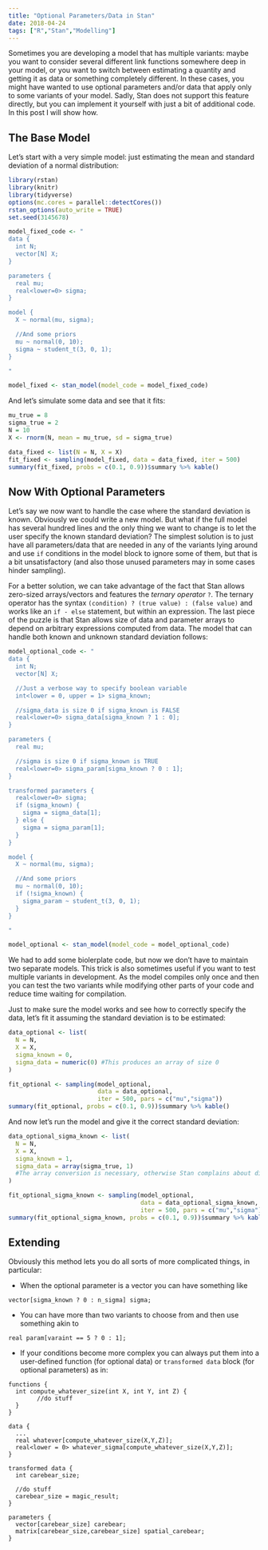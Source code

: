 ```yaml
---
title: "Optional Parameters/Data in Stan"
date: 2018-04-24
tags: ["R","Stan","Modelling"]
---
```


Sometimes you are developing a model that has multiple variants: maybe you want to consider several different link functions somewhere deep in your model, or you want to switch between estimating a quantity and getting it as data or something completely different. In these cases, you might have wanted to use optional parameters and/or data that apply only to some variants of your model. Sadly, Stan does not support this feature directly, but you can implement it yourself with just a bit of additional code. In this post I will show how.

## The Base Model

Let's start with a very simple model: just estimating the mean and standard deviation of a normal distribution:

```r
library(rstan)
library(knitr)
library(tidyverse)
options(mc.cores = parallel::detectCores())
rstan_options(auto_write = TRUE)
set.seed(3145678)
```

```r
model_fixed_code <- "
data {
  int N;
  vector[N] X;
}

parameters {
  real mu;
  real<lower=0> sigma; 
}

model {
  X ~ normal(mu, sigma);

  //And some priors
  mu ~ normal(0, 10);
  sigma ~ student_t(3, 0, 1);
}

"

model_fixed <- stan_model(model_code = model_fixed_code)
```

And let's simulate some data and see that it fits:

```r
mu_true = 8
sigma_true = 2
N = 10
X <- rnorm(N, mean = mu_true, sd = sigma_true)

data_fixed <- list(N = N, X = X)
fit_fixed <- sampling(model_fixed, data = data_fixed, iter = 500)
summary(fit_fixed, probs = c(0.1, 0.9))$summary %>% kable()
```

## Now With Optional Parameters

Let's say we now want to handle the case where the standard deviation is known. Obviously we could write a new model. But what if the full model has several hundred lines and the only thing we want to change is to let the user specify the known standard deviation? The simplest solution is to just have all parameters/data that are needed in any of the variants lying around and use ```if``` conditions in the model block to ignore some of them, but that is a bit unsatisfactory (and also those unused parameters may in some cases hinder sampling).

For a better solution, we can take advantage of the fact that Stan allows zero-sized arrays/vectors and features the *ternary operator* `?`. The ternary operator has the syntax `(condition) ? (true value) : (false value)` and works like an ``if - else `` statement, but within an expression. The last piece of the puzzle is that Stan allows size of data and parameter arrays to depend on arbitrary expressions computed from data. The model that can handle both known and unknown standard deviation follows:

```r
model_optional_code <- "
data {
  int N;
  vector[N] X;

  //Just a verbose way to specify boolean variable
  int<lower = 0, upper = 1> sigma_known; 

  //sigma_data is size 0 if sigma_known is FALSE
  real<lower=0> sigma_data[sigma_known ? 1 : 0]; 
}

parameters {
  real mu;

  //sigma is size 0 if sigma_known is TRUE
  real<lower=0> sigma_param[sigma_known ? 0 : 1]; 
}

transformed parameters {
  real<lower=0> sigma;
  if (sigma_known) {
    sigma = sigma_data[1];
  } else {
    sigma = sigma_param[1];
  }
}

model {
  X ~ normal(mu, sigma);

  //And some priors
  mu ~ normal(0, 10);
  if (!sigma_known) {
    sigma_param ~ student_t(3, 0, 1);
  }
}

"

model_optional <- stan_model(model_code = model_optional_code)
```

We had to add some biolerplate code, but now we don't have to maintain two separate models. This trick is also sometimes useful if you want to test multiple variants in development. As the model compiles only once and then you can test the two variants while modifying other parts of your code and reduce time waiting for compilation.

Just to make sure the model works and see how to correctly specify the data, let's fit it assuming the standard deviation is to be estimated:

```r
data_optional <- list(
  N = N,
  X = X,
  sigma_known = 0,
  sigma_data = numeric(0) #This produces an array of size 0
)

fit_optional <- sampling(model_optional, 
                         data = data_optional, 
                         iter = 500, pars = c("mu","sigma"))
summary(fit_optional, probs = c(0.1, 0.9))$summary %>% kable()
```

And now let's run the model and give it the correct standard deviation:

```r
data_optional_sigma_known <- list(
  N = N,
  X = X,
  sigma_known = 1,
  sigma_data = array(sigma_true, 1) 
  #The array conversion is necessary, otherwise Stan complains about dimensions
)

fit_optional_sigma_known <- sampling(model_optional, 
                                     data = data_optional_sigma_known, 
                                     iter = 500, pars = c("mu","sigma"))
summary(fit_optional_sigma_known, probs = c(0.1, 0.9))$summary %>% kable()

```

## Extending

Obviously this method lets you do all sorts of more complicated things, in particular:

 * When the optional parameter is a vector you can have something like 
 
 ```vector[sigma_known ? 0 : n_sigma] sigma;```
 
 * You can have more than two variants to choose from and then use something akin to
 
 ```real param[varaint == 5 ? 0 : 1];```
 
 * If your conditions become more complex you can always put them into a user-defined function (for optional data) or ```transformed data``` block (for optional parameters) as in: 
 
  
```
functions {
  int compute_whatever_size(int X, int Y, int Z) {
        //do stuff
  }
}

data {
  ...
  real whatever[compute_whatever_size(X,Y,Z)];
  real<lower = 0> whatever_sigma[compute_whatever_size(X,Y,Z)];
}

transformed data {
  int carebear_size;
  
  //do stuff
  carebear_size = magic_result;
}

parameters {
  vector[carebear_size] carebear;
  matrix[carebear_size,carebear_size] spatial_carebear;
}

```
